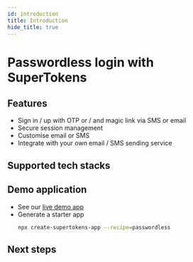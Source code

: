 ```yaml
---
id: introduction
title: Introduction
hide_title: true
---
```



# Passwordless login with SuperTokens

## Features

- Sign in / up with OTP or / and magic link via SMS or email <br/>
- Secure session management <br/>
- Customise email or SMS <br/>
- Integrate with your own email / SMS sending service <br/>

## Supported tech stacks

<TechStackSupport />

## Demo application

- See our [live demo app](https://passwordless.demo.supertokens.com/)
- Generate a starter app
    ```bash
    npx create-supertokens-app --recipe=passwordless
    ```

## Next steps


<NextSteps />